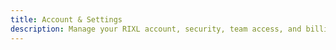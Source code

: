 ```yaml
---
title: Account & Settings
description: Manage your RIXL account, security, team access, and billing in one place.
---
```



<div className="grid gap-6 sm:grid-cols-2">
  <InteractiveCard
    title="Account Overview"
    description="View your account details, recent activity, and key settings."
    href="/platform/account/overview"
    icon="Users"
  />
  <InteractiveCard
    title="Profile & Security"
    description="Update your profile, change your password, and enable two-factor authentication."
    href="/platform/account/general-settings"
    icon="Settings"
  />
  <InteractiveCard
    title="Developer Access"
    description="Create and manage API keys to connect RIXL to your applications."
  href="/platform/api-documentation/create-key"
    icon="Key"
  />
  <InteractiveCard
    title="Billing & Usage"
    description="Check your plan, track usage, update payment methods, and download invoices."
  href="/platform/billing/overview"
    icon="CreditCard"
  />
  <InteractiveCard
    title="Team & Organizations"
    description="Create organizations, invite team members, and manage roles across projects."
  href="/platform/organizations/overview"
    icon="Building"
  />
</div>
